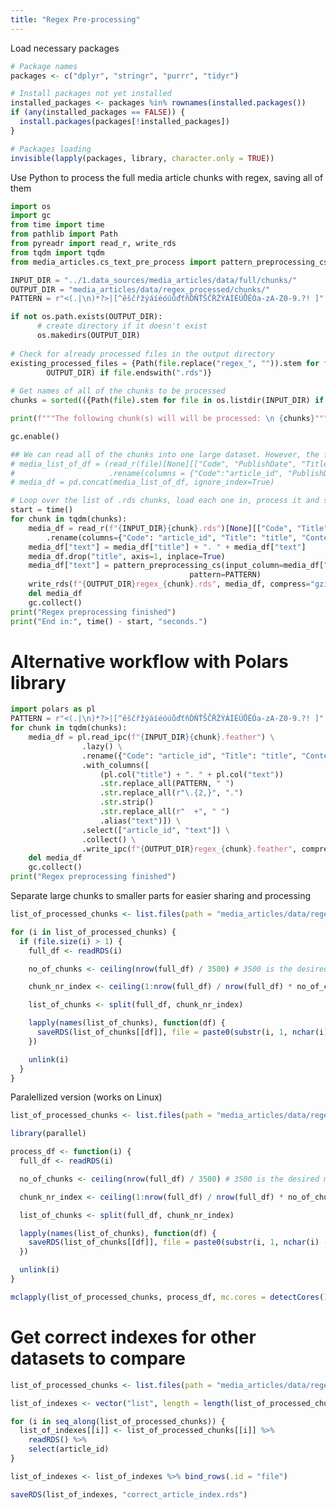 ```yaml
---
title: "Regex Pre-processing"
---
```

Load necessary packages
```r
# Package names
packages <- c("dplyr", "stringr", "purrr", "tidyr")

# Install packages not yet installed
installed_packages <- packages %in% rownames(installed.packages())
if (any(installed_packages == FALSE)) {
  install.packages(packages[!installed_packages])
}

# Packages loading
invisible(lapply(packages, library, character.only = TRUE))
```

Use Python to process the full media article chunks with regex, saving all of them
```python
import os
import gc
from time import time
from pathlib import Path
from pyreadr import read_r, write_rds
from tqdm import tqdm
from media_articles.cs_text_pre_process import pattern_preprocessing_cs

INPUT_DIR = "../1.data_sources/media_articles/data/full/chunks/"
OUTPUT_DIR = "media_articles/data/regex_processed/chunks/"
PATTERN = r"<(.|\n)*?>|[^ěščřžýáíéóúůďťňĎŇŤŠČŘŽÝÁÍÉÚŮĚÓa-zA-Z0-9.?! ]"

if not os.path.exists(OUTPUT_DIR):
      # create directory if it doesn't exist
      os.makedirs(OUTPUT_DIR)
      
# Check for already processed files in the output directory
existing_processed_files = {Path(file.replace("regex_", "")).stem for file in os.listdir(
        OUTPUT_DIR) if file.endswith(".rds")}
        
# Get names of all of the chunks to be processed        
chunks = sorted(({Path(file).stem for file in os.listdir(INPUT_DIR) if file.endswith(".rds")} - existing_processed_files))

print(f"""The following chunk(s) will will be processed: \n {chunks}""")

gc.enable()

## We can read all of the chunks into one large dataset. However, the further processing might prove to be to memory demanding.
# media_list_of_df = (read_r(file)[None][["Code", "PublishDate", "Title", "Content"]] \
#                     .rename(columns = {"Code":"article_id", "PublishDate":"date", "Title":"title", "Content":"text"}) for file in chunks_paths)
# media_df = pd.concat(media_list_of_df, ignore_index=True)

# Loop over the list of .rds chunks, load each one in, process it and save it to a different folder
start = time()
for chunk in tqdm(chunks):
    media_df = read_r(f"{INPUT_DIR}{chunk}.rds")[None][["Code", "Title", "Content"]] \
        .rename(columns={"Code": "article_id", "Title": "title", "Content": "text"})
    media_df["text"] = media_df["title"] + ". " + media_df["text"]
    media_df.drop("title", axis=1, inplace=True)
    media_df["text"] = pattern_preprocessing_cs(input_column=media_df["text"],
                                        pattern=PATTERN)
    write_rds(f"{OUTPUT_DIR}regex_{chunk}.rds", media_df, compress="gzip")
    del media_df
    gc.collect()
print("Regex preprocessing finished")
print("End in:", time() - start, "seconds.")

```

# Alternative workflow with Polars library
```python
import polars as pl
PATTERN = r"<(.|\n)*?>|[^ěščřžýáíéóúůďťňĎŇŤŠČŘŽÝÁÍÉÚŮĚÓa-zA-Z0-9.?! ]"
for chunk in tqdm(chunks):
    media_df = pl.read_ipc(f"{INPUT_DIR}{chunk}.feather") \
                .lazy() \
                .rename({"Code": "article_id", "Title": "title", "Content": "text"}) \
                .with_columns([
                    (pl.col("title") + ". " + pl.col("text"))
                    .str.replace_all(PATTERN, " ")
                    .str.replace_all(r"\.{2,}", ".")
                    .str.strip()
                    .str.replace_all(r"  +", " ")
                    .alias("text")]) \
                .select(["article_id", "text"]) \
                .collect() \
                .write_ipc(f"{OUTPUT_DIR}regex_{chunk}.feather", compression = "zstd")
    del media_df
    gc.collect()
print("Regex preprocessing finished")
```

Separate large chunks to smaller parts for easier sharing and processing
```r
list_of_processed_chunks <- list.files(path = "media_articles/data/regex_processed/add", pattern = "*.rds", full.names = TRUE)

for (i in list_of_processed_chunks) {
  if (file.size(i) > 1) {
    full_df <- readRDS(i)

    no_of_chunks <- ceiling(nrow(full_df) / 3500) # 3500 is the desired max number of rows

    chunk_nr_index <- ceiling(1:nrow(full_df) / nrow(full_df) * no_of_chunks)

    list_of_chunks <- split(full_df, chunk_nr_index)

    lapply(names(list_of_chunks), function(df) {
      saveRDS(list_of_chunks[[df]], file = paste0(substr(i, 1, nchar(i) - 4), "_part_", df, ".rds"))
    })

    unlink(i)
  }
}
```

Paralellized version (works on Linux)
```r
list_of_processed_chunks <- list.files(path = "media_articles/data/regex_processed/chunks", pattern = "*.rds", full.names = TRUE)

library(parallel)

process_df <- function(i) {
  full_df <- readRDS(i)

  no_of_chunks <- ceiling(nrow(full_df) / 3500) # 3500 is the desired max number of rows

  chunk_nr_index <- ceiling(1:nrow(full_df) / nrow(full_df) * no_of_chunks)

  list_of_chunks <- split(full_df, chunk_nr_index)

  lapply(names(list_of_chunks), function(df) {
    saveRDS(list_of_chunks[[df]], file = paste0(substr(i, 1, nchar(i) - 4), "_part_", df, ".rds"))
  })

  unlink(i)
}

mclapply(list_of_processed_chunks, process_df, mc.cores = detectCores() - 1)
```

# Get correct indexes for other datasets to compare
```r
list_of_processed_chunks <- list.files(path = "media_articles/data/regex_processed/chunks", pattern = "*.rds", full.names = TRUE)

list_of_indexes <- vector("list", length = length(list_of_processed_chunks)) %>% setNames(substr(list_of_processed_chunks, 64, nchar(list_of_processed_chunks) - 4))

for (i in seq_along(list_of_processed_chunks)) {
  list_of_indexes[[i]] <- list_of_processed_chunks[[i]] %>%
    readRDS() %>%
    select(article_id)
}

list_of_indexes <- list_of_indexes %>% bind_rows(.id = "file")

saveRDS(list_of_indexes, "correct_article_index.rds")
```
